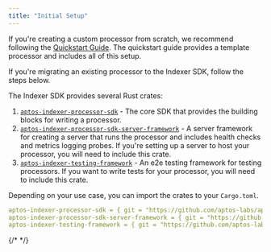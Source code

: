 ```yaml
---
title: "Initial Setup"
---
```






If you&apos;re creating a custom processor from scratch, we recommend following the [Quickstart Guide](/ja/build/indexer/indexer-sdk/quickstart).
The quickstart guide provides a template processor and includes all of this setup.

If you&apos;re migrating an existing processor to the Indexer SDK, follow the steps below.

The Indexer SDK provides several Rust crates:

1. [`aptos-indexer-processor-sdk`](https://github.com/aptos-labs/aptos-indexer-processor-sdk/tree/main/aptos-indexer-processors-sdk/sdk) - The core SDK that provides the building blocks for writing a processor.
2. [`aptos-indexer-processor-sdk-server-framework`](https://github.com/aptos-labs/aptos-indexer-processor-sdk/tree/main/aptos-indexer-processors-sdk/sdk-server-framework) - A server framework for creating a server that runs the processor and includes health checks and metrics logging probes.
   If you&apos;re setting up a server to host your processor, you will need to include this crate.
3. [`aptos-indexer-testing-framework`](https://github.com/aptos-labs/aptos-indexer-processor-sdk/tree/main/aptos-indexer-processors-sdk/testing-framework) - An e2e testing framework for testing processors.
   If you want to write tests for your processor, you will need to include this crate.

Depending on your use case, you can import the crates to your `Cargo.toml`.

```yaml
aptos-indexer-processor-sdk = { git = "https://github.com/aptos-labs/aptos-indexer-processor-sdk.git", rev = "aptos-indexer-processor-sdk-v1.0.0" }
aptos-indexer-processor-sdk-server-framework = { git = "https://github.com/aptos-labs/aptos-indexer-processor-sdk.git", rev = "aptos-indexer-processor-sdk-v1.0.0" }
aptos-indexer-testing-framework = { git = "https://github.com/aptos-labs/aptos-indexer-processor-sdk.git", rev = "aptos-indexer-processor-sdk-v1.0.0" }
```

{/* <!-- Add list of SDK releases once we have that --> */}
